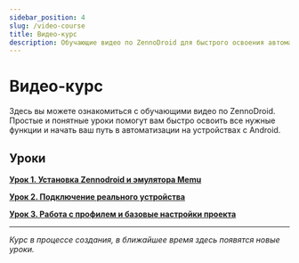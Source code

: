 ```yaml
---
sidebar_position: 4
slug: /video-course
title: Видео-курс
description: Обучающие видео по ZennoDroid для быстрого освоения автоматизации на Android.
---
```


# Видео-курс

Здесь вы можете ознакомиться с обучающими видео по ZennoDroid. Простые и понятные уроки помогут вам быстро освоить все нужные функции и начать ваш путь в автоматизации на устройствах с Android.

## Уроки

**[Урок 1. Установка Zennodroid и эмулятора Memu](https://disk.yandex.ru/i/mF9ebk75j_0szA)**

**[Урок 2. Подключение реального устройства](https://disk.yandex.ru/i/1qPCGKXfp-ctbA)**

**[Урок 3. Работа с профилем и базовые настройки проекта](https://disk.yandex.ru/i/uQDidzuMa7E5xA)**

---

*Курс в процессе создания, в ближайшее время здесь появятся новые уроки.* 